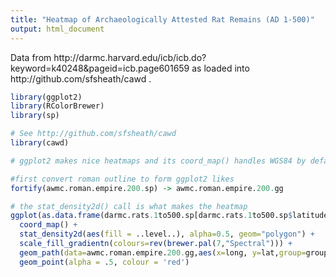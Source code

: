 ```yaml
---
title: "Heatmap of Archaeologically Attested Rat Remains (AD 1-500)"
output: html_document
---
```

Data from http://darmc.harvard.edu/icb/icb.do?keyword=k40248&pageid=icb.page601659 as loaded into http://github.com/sfsheath/cawd .


```r
library(ggplot2)
library(RColorBrewer)
library(sp)
```

```r
# See http://github.com/sfsheath/cawd
library(cawd)
```

```r
# ggplot2 makes nice heatmaps and its coord_map() handles WGS84 by default

#first convert roman outline to form ggplot2 likes
fortify(awmc.roman.empire.200.sp) -> awmc.roman.empire.200.gg

# the stat_density2d() call is what makes the heatmap
ggplot(as.data.frame(darmc.rats.1to500.sp[darmc.rats.1to500.sp$latitude > 0,]), aes(x = longitude, y = latitude))  +
  coord_map() +
  stat_density2d(aes(fill = ..level..), alpha=0.5, geom="polygon") +
  scale_fill_gradientn(colours=rev(brewer.pal(7,"Spectral"))) +
  geom_path(data=awmc.roman.empire.200.gg,aes(x=long, y=lat,group=group), colour="black") +
  geom_point(alpha = .5, colour = 'red')
```

